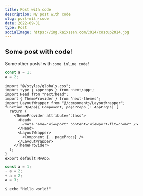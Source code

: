 ```yaml
---
title: Post with code
description: My post with code
slug: post-with-code
date: 2022-09-01
type: Post
socialImage: https://img.kaixsean.com/2014/coscup2014.jpg
---
```


## Some post with code!

Some other posts! with `some inline code`!

```js:sample.js showLineNumbers
const a = 1;
a = 2;
```

```tsx:App.tsx showLineNumbers {5,15-17}
import "@/styles/globals.css";
import type { AppProps } from "next/app";
import Head from "next/head";
import { ThemeProvider } from "next-themes";
import LayoutWrapper from "@/components/LayoutWrapper";
function MyApp({ Component, pageProps }: AppProps) {
  return (
    <ThemeProvider attribute="class">
      <Head>
        <meta name="viewport" content="viewport-fit=cover" />
      </Head>
      <LayoutWrapper>
        <Component {...pageProps} />
      </LayoutWrapper>
    </ThemeProvider>
  );
}
export default MyApp;
```

```diff-js:some.js showLineNumbers {3-4}
const a = 1;
- a = 2;
+ a = 2;
a = 3;
```

```shell:Command
$ echo "Hello world!"
```
